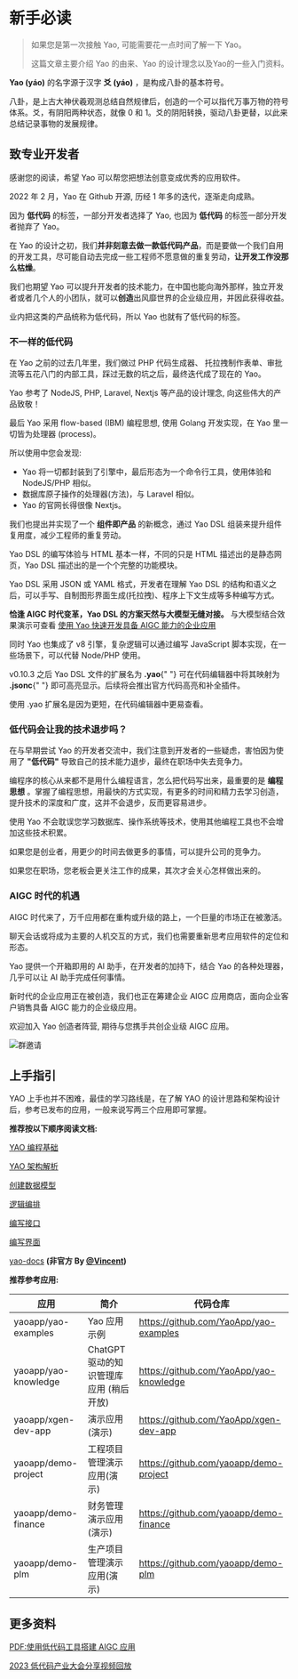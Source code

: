 # 新手必读

<blockquote>
  <p>如果您是第一次接触 Yao, 可能需要花一点时间了解一下 Yao。</p>
  <p>这篇文章主要介绍 Yao 的由来、Yao 的设计理念以及Yao的一些入门资料。</p>
</blockquote>

<Notice type="warning">
  <p>
    <strong>Yao (yáo)</strong> 的名字源于汉字 <strong>爻 (yáo)</strong>
    ，是构成八卦的基本符号。
  </p>
  <p>
    八卦，是上古大神伏羲观测总结自然规律后，创造的一个可以指代万事万物的符号体系。爻，有阴阳两种状态，就像
    0 和 1。爻的阴阳转换，驱动八卦更替，以此来总结记录事物的发展规律。
  </p>
</Notice>

## 致专业开发者

感谢您的阅读，希望 Yao 可以帮您把想法创意变成优秀的应用软件。

2022 年 2 月，Yao 在 Github 开源, 历经 1 年多的迭代，逐渐走向成熟。

因为 **低代码** 的标签，一部分开发者选择了 Yao, 也因为 **低代码** 的标签一部分开发者抛弃了 Yao。

在 Yao 的设计之初，我们**并非刻意去做一款低代码产品**，而是要做一个我们自用的开发工具，尽可能自动去完成一些工程师不愿意做的重复劳动，**让开发工作没那么枯燥**。

我们也期望 Yao 可以提升开发者的技术能力，在中国也能向海外那样，独立开发者或者几个人的小团队，就可以**创造**出风靡世界的企业级应用，并因此获得收益。

业内把这类的产品统称为低代码，所以 Yao 也就有了低代码的标签。

### 不一样的低代码

在 Yao 之前的过去几年里，我们做过 PHP 代码生成器、 托拉拽制作表单、审批流等五花八门的内部工具，踩过无数的坑之后，最终迭代成了现在的 Yao。

Yao 参考了 NodeJS, PHP, Laravel, Nextjs 等产品的设计理念, 向这些伟大的产品致敬！

最后 Yao 采用 flow-based (IBM) 编程思想, 使用 Golang 开发实现，在 Yao 里一切皆为处理器 (process)。

所以使用中您会发现:

- Yao 将一切都封装到了引擎中，最后形态为一个命令行工具，使用体验和 NodeJS/PHP 相似。
- 数据库原子操作的处理器(方法)，与 Laravel 相似。
- Yao 的官网长得很像 Nextjs。

我们也提出并实现了一个 **组件即产品** 的新概念，通过 Yao DSL 组装来提升组件复用度，减少工程师的重复劳动。

Yao DSL 的编写体验与 HTML 基本一样，不同的只是 HTML 描述出的是静态网页，Yao DSL 描述出的是一个个完整的功能模块。

Yao DSL 采用 JSON 或 YAML 格式，开发者在理解 Yao DSL 的结构和语义之后，可以手写、自制图形界面生成(托拉拽)、程序上下文生成等多种编写方式。

**恰逢 AIGC 时代变革，Yao DSL 的方案天然与大模型无缝对接。** 与大模型结合效果演示可查看 [使用 Yao 快速开发具备 AIGC 能力的企业应用](https://www.bilibili.com/video/BV16W4y1R78P/?vd_source=2f1a3f3ca756ac53a39a1d52bb8aee6d)

同时 Yao 也集成了 v8 引擎，复杂逻辑可以通过编写 JavaScript 脚本实现，在一些场景下，可以代替 Node/PHP 使用。

<Notice type="warning">
  <p>
    v0.10.3 之后 Yao DSL 文件的扩展名为 <strong>.yao</strong>{" "}
    可在代码编辑器中将其映射为 <strong>.jsonc</strong>{" "}
    即可高亮显示。后续将会推出官方代码高亮和补全插件。
  </p>
  <p>使用 .yao 扩展名是因为更短，在代码编辑器中更易查看。</p>
</Notice>

### 低代码会让我的技术退步吗？

在与早期尝试 Yao 的开发者交流中，我们注意到开发者的一些疑虑，害怕因为使用了 **"低代码"** 导致自己的技术能力退步，最终在职场中失去竞争力。

编程序的核心从来都不是用什么编程语言，怎么把代码写出来，最重要的是 **编程思想** 。掌握了编程思想，用最快的方式实现，有更多的时间和精力去学习创造，提升技术的深度和广度，这并不会退步，反而更容易进步。

使用 Yao 不会耽误您学习数据库、操作系统等技术，使用其他编程工具也不会增加这些技术积累。

如果您是创业者，用更少的时间去做更多的事情，可以提升公司的竞争力。

如果您在职场，您老板会更关注工作的成果，其次才会关心怎样做出来的。

### AIGC 时代的机遇

AIGC 时代来了，万千应用都在重构或升级的路上，一个巨量的市场正在被激活。

聊天会话或将成为主要的人机交互的方式，我们也需要重新思考应用软件的定位和形态。

Yao 提供一个开箱即用的 AI 助手，在开发者的加持下，结合 Yao 的各种处理器，几乎可以让 AI 助手完成任何事情。

新时代的企业应用正在被创造，我们也正在筹建企业 AIGC 应用商店，面向企业客户销售具备 AIGC 能力的企业级应用。

欢迎加入 Yao 创造者阵营, 期待与您携手共创企业级 AIGC 应用。

![群邀请](https://release-bj-1252011659.cos.ap-beijing.myqcloud.com/docs/v0.10.3/files/%E6%96%B0%E6%89%8B%E5%BF%85%E8%AF%BB.jpg)

## 上手指引

YAO 上手也并不困难，最佳的学习路线是，在了解 YAO 的设计思路和架构设计后，参考已发布的应用，一般来说写两三个应用即可掌握。

**推荐按以下顺序阅读文档:**

[YAO 编程基础](../基础/YAO%E7%BC%96%E7%A8%8B%E5%9F%BA%E7%A1%80)

[YAO 架构解析](./YAO%E6%9E%B6%E6%9E%84%E8%A7%A3%E6%9E%90.mdx)

[创建数据模型](../%E5%9F%BA%E7%A1%80/%E5%88%9B%E5%BB%BA%E6%95%B0%E6%8D%AE%E6%A8%A1%E5%9E%8B.mdx)

[逻辑编排](../%E5%9F%BA%E7%A1%80/%E9%80%BB%E8%BE%91%E7%BC%96%E6%8E%92.mdx)

[编写接口](../%E5%9F%BA%E7%A1%80/%E7%BC%96%E5%86%99%E6%8E%A5%E5%8F%A3.mdx)

[编写界面](../%E5%9F%BA%E7%A1%80/%E7%BC%96%E5%86%99%E7%95%8C%E9%9D%A2.mdx)

[yao-docs](https://wwsheng009.github.io/yao-docs/) **(非官方 By [@Vincent](https://github.com/wwsheng009))**

**推荐参考应用:**

| 应用                 | 简介                                    | 代码仓库                                |
| -------------------- | --------------------------------------- | --------------------------------------- |
| yaoapp/yao-examples  | Yao 应用示例                            | https://github.com/YaoApp/yao-examples  |
| yaoapp/yao-knowledge | ChatGPT 驱动的知识管理库应用 (稍后开放) | https://github.com/YaoApp/yao-knowledge |
| yaoapp/xgen-dev-app  | 演示应用 (演示)                         | https://github.com/YaoApp/xgen-dev-app  |
| yaoapp/demo-project  | 工程项目管理演示应用(演示)              | https://github.com/yaoapp/demo-project  |
| yaoapp/demo-finance  | 财务管理演示应用(演示)                  | https://github.com/yaoapp/demo-finance  |
| yaoapp/demo-plm      | 生产项目管理演示应用(演示)              | https://github.com/yaoapp/demo-plm      |

## 更多资料

[PDF:使用低代码工具搭建 AIGC 应用](https://release-bj.yaoapps.com/docs/v0.10.3/files/%E4%BD%BF%E7%94%A8%E4%BD%8E%E4%BB%A3%E7%A0%81%E5%B7%A5%E5%85%B7%E6%90%AD%E5%BB%BA%20AIGC%20%E5%BA%94%E7%94%A8.pdf)

[2023 低代码产业大会分享视频回放](https://wx.vzan.com/live/page/2029568532?shauid=J_zftpskoGA1kFgzgsOFGA**&vprid=0&sharetstamp=1685164101829)

